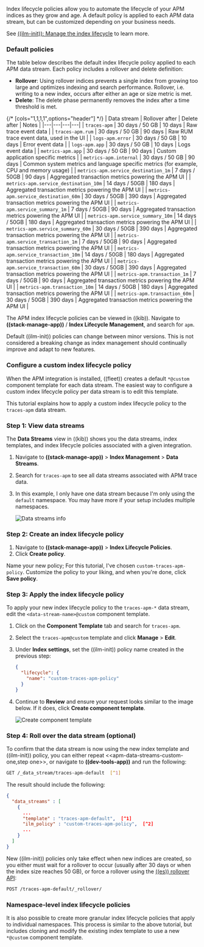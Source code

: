
Index lifecycle policies allow you to automate the
lifecycle of your APM indices as they grow and age.
A default policy is applied to each APM data stream,
but can be customized depending on your business needs.

See [((ilm-init)): Manage the index lifecycle](((ref))/index-lifecycle-management.html) to learn more.

<div id="index-lifecycle-policies-default{append_legacy}"></div>

### Default policies

The table below describes the default index lifecycle policy applied to each APM data stream.
Each policy includes a rollover and delete definition:

* **Rollover**: Using rollover indices prevents a single index from growing too large and optimizes indexing and search performance. Rollover, i.e. writing to a new index, occurs after either an age or size metric is met.
* **Delete**: The delete phase permanently removes the index after a time threshold is met.

{/* [cols="1,1,1,1",options="header"] */}
| Data stream | Rollover after | Delete after | Notes   |
|---|---|---|---|
| `traces-apm` | 30 days / 50 GB | 10 days | Raw trace event data |
| `traces-apm.rum` | 30 days / 50 GB | 90 days | Raw RUM trace event data, used in the UI |
| `logs-apm.error` | 30 days / 50 GB | 10 days | Error event data |
| `logs-apm.app` | 30 days / 50 GB | 10 days | Logs event data |
| `metrics-apm.app` | 30 days / 50 GB | 90 days | Custom application specific metrics |
| `metrics-apm.internal` | 30 days / 50 GB | 90 days | Common system metrics and language specific metrics (for example, CPU and memory usage) |
| `metrics-apm.service_destination_1m` | 7 days / 50GB | 90 days | Aggregated transaction metrics powering the APM UI |
| `metrics-apm.service_destination_10m` | 14 days / 50GB | 180 days | Aggregated transaction metrics powering the APM UI |
| `metrics-apm.service_destination_60m` | 30 days / 50GB | 390 days | Aggregated transaction metrics powering the APM UI |
| `metrics-apm.service_summary_1m` | 7 days / 50GB | 90 days | Aggregated transaction metrics powering the APM UI |
| `metrics-apm.service_summary_10m` | 14 days / 50GB | 180 days | Aggregated transaction metrics powering the APM UI |
| `metrics-apm.service_summary_60m` | 30 days / 50GB | 390 days | Aggregated transaction metrics powering the APM UI |
| `metrics-apm.service_transaction_1m` | 7 days / 50GB | 90 days | Aggregated transaction metrics powering the APM UI |
| `metrics-apm.service_transaction_10m` | 14 days / 50GB | 180 days | Aggregated transaction metrics powering the APM UI |
| `metrics-apm.service_transaction_60m` | 30 days / 50GB | 390 days | Aggregated transaction metrics powering the APM UI |
| `metrics-apm.transaction_1m` | 7 days / 50GB | 90 days | Aggregated transaction metrics powering the APM UI |
| `metrics-apm.transaction_10m` | 14 days / 50GB | 180 days | Aggregated transaction metrics powering the APM UI |
| `metrics-apm.transaction_60m` | 30 days / 50GB | 390 days | Aggregated transaction metrics powering the APM UI |

The APM index lifecycle policies can be viewed in ((kib)).
Navigate to **((stack-manage-app))** / **Index Lifecycle Management**, and search for `apm`.

<DocCallOut title="Tip">
Default ((ilm-init)) policies can change between minor versions.
This is not considered a breaking change as index management should continually improve and adapt to new features.
</DocCallOut>

<div id="apm-data-streams-custom-policy{append_legacy}"></div>

### Configure a custom index lifecycle policy

When the APM integration is installed, ((fleet)) creates a default `*@custom` component template for each data stream.
The easiest way to configure a custom index lifecycle policy per data stream is to edit this template.

This tutorial explains how to apply a custom index lifecycle policy to the `traces-apm` data stream.

<div id="apm-data-streams-custom-one{append_legacy}"></div>

### Step 1: View data streams

The **Data Streams** view in ((kib)) shows you the data streams,
index templates, and index lifecycle policies associated with a given integration.

1. Navigate to **((stack-manage-app))** > **Index Management** > **Data Streams**.
1. Search for `traces-apm` to see all data streams associated with APM trace data.
1. In this example, I only have one data stream because I'm only using the `default` namespace.
    You may have more if your setup includes multiple namespaces.

    ![Data streams info](images/data-stream-overview.png)

<div id="apm-data-streams-custom-two{append_legacy}"></div>

### Step 2: Create an index lifecycle policy

1. Navigate to **((stack-manage-app))** > **Index Lifecycle Policies**.
1. Click **Create policy**.

Name your new policy; For this tutorial, I've chosen `custom-traces-apm-policy`.
Customize the policy to your liking, and when you're done, click **Save policy**.

<div id="apm-data-streams-custom-three{append_legacy}"></div>

### Step 3: Apply the index lifecycle policy

To apply your new index lifecycle policy to the `traces-apm-*` data stream,
edit the `<data-stream-name>@custom` component template.

1. Click on the **Component Template** tab and search for `traces-apm`.
1. Select the `traces-apm@custom` template and click **Manage** > **Edit**.
1. Under **Index settings**, set the ((ilm-init)) policy name created in the previous step:

    ```json
    {
      "lifecycle": {
        "name": "custom-traces-apm-policy"
      }
    }
    ```

1. Continue to **Review** and ensure your request looks similar to the image below.
    If it does, click **Create component template**.

    ![Create component template](images/create-component-template.png)

<div id="apm-data-streams-custom-four{append_legacy}"></div>

### Step 4: Roll over the data stream (optional)

To confirm that the data stream is now using the new index template and ((ilm-init)) policy,
you can either repeat \<\<apm-data-streams-custom-one,step one>>, or navigate to **((dev-tools-app))** and run the following:

```bash
GET /_data_stream/traces-apm-default  [^1]
```
[^1]: The name of the data stream we've been hacking on appended with your `<namespace>`

The result should include the following:

```json
{
  "data_streams" : [
    {
      ...
      "template" : "traces-apm-default",  [^1]
      "ilm_policy" : "custom-traces-apm-policy",  [^2]
      ...
    }
  ]
}
```
[^1]: The name of the custom index template created in step three
[^2]: The name of the ((ilm-init)) policy applied to the new component template in step two

New ((ilm-init)) policies only take effect when new indices are created,
so you either must wait for a rollover to occur (usually after 30 days or when the index size reaches 50 GB),
or force a rollover using the [((es)) rollover API](((ref))/indices-rollover-index.html):

```bash
POST /traces-apm-default/_rollover/
```

<div id="apm-data-streams-custom-policy-namespace{append_legacy}"></div>

### Namespace-level index lifecycle policies

It is also possible to create more granular index lifecycle policies that apply to individual namespaces.
This process is similar to the above tutorial, but includes cloning and modify the existing index template to use
a new `*@custom` component template.
